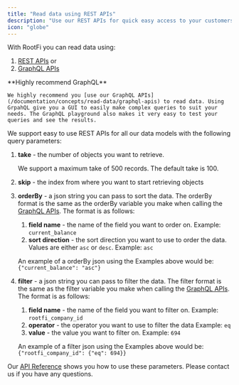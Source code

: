 ```yaml
---
title: "Read data using REST APIs"
description: "Use our REST APIs for quick easy access to your customers data"
icon: "globe"
---
```

With RootFi you can read data using:
1. [REST APIs](/documentation/concepts/read-data/rest-apis) or
2. [GraphQL APIs](/documentation/concepts/read-data/graphql-apis)

<Note>
    **Highly recommend GraphQL**

    We highly recommend you [use our GraphQL APIs](/documentation/concepts/read-data/graphql-apis) to read data. Using GrpahQL give you a GUI to easily make complex queries to suit your needs. The GraphQL playground also makes it very easy to test your queries and see the results.

</Note>

We support easy to use REST APIs for all our data models with the following query parameters:

1. **take** - the number of objects you want to retrieve.

   <Note>We support a maximum take of 500 records. The default take is 100.</Note>

2. **skip** - the index from where you want to start retrieving objects
3. **orderBy** - a json string you can pass to sort the data. The orderBy format is the same as the orderBy variable you make when calling the [GraphQL APIs](/documentation/concepts/read-data/graphql-apis). The format is as follows:

   1. **field name** - the name of the field you want to order on. Example: `current_balance`
   2. **sort direction** - the sort direction you want to use to order the data. Values are either `asc` or `desc`. Example: `asc`

   An example of a orderBy json using the Examples above would be: `{"current_balance": "asc"}`

4. **filter** - a json string you can pass to filter the data. The filter format is the same as the filter variable you make when calling the [GraphQL APIs](/documentation/concepts/read-data/graphql-apis). The format is as follows:

   1. **field name** - the name of the field you want to filter on. Example: `rootfi_company_id`
   2. **operator** - the operator you want to use to filter the data Example: `eq`
   3. **value** - the value you want to filter on. Example: `694`

   An example of a filter json using the Examples above would be: `{"rootfi_company_id": {"eq": 694}}`

Our [API Reference](/api-reference/accounts/get-all-accounts) shows you how to use these parameters. Please contact us if you have any questions.


